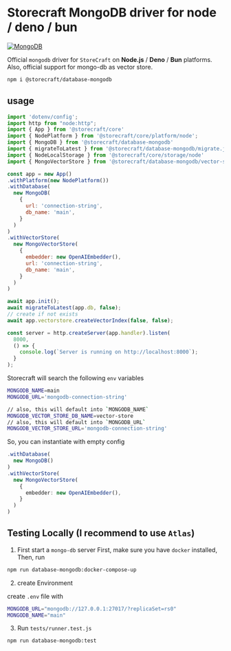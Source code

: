 # Storecraft MongoDB driver for node / deno / bun

[![MongoDB](https://github.com/store-craft/storecraft/actions/workflows/test.database-mongodb.yml/badge.svg)](https://github.com/store-craft/storecraft/actions/workflows/test.database-mongodb.yml)

Official `mongodb` driver for `StoreCraft` on **Node.js** / **Deno** / **Bun** platforms.
Also, official support for mongo-db as vector store.

```bash
npm i @storecraft/database-mongodb
```

## usage

```js
import 'dotenv/config';
import http from "node:http";
import { App } from '@storecraft/core'
import { NodePlatform } from '@storecraft/core/platform/node';
import { MongoDB } from '@storecraft/database-mongodb'
import { migrateToLatest } from '@storecraft/database-mongodb/migrate.js'
import { NodeLocalStorage } from '@storecraft/core/storage/node'
import { MongoVectorStore } from '@storecraft/database-mongodb/vector-store'

const app = new App()
.withPlatform(new NodePlatform())
.withDatabase(
  new MongoDB(
    {
      url: 'connection-string',
      db_name: 'main',
    }
  )
)
.withVectorStore(
  new MongoVectorStore(
    { 
      embedder: new OpenAIEmbedder(),
      url: 'connection-string',
      db_name: 'main',
    }
  )
)

await app.init();
await migrateToLatest(app.db, false);
// create if not exists
await app.vectorstore.createVectorIndex(false, false);

const server = http.createServer(app.handler).listen(
  8000,
  () => {
    console.log(`Server is running on http://localhost:8000`);
  }
); 

```


Storecraft will search the following `env` variables

```bash
MONGODB_NAME=main
MONGODB_URL='mongodb-connection-string'

// also, this will default into `MONGODB_NAME`
MONGODB_VECTOR_STORE_DB_NAME=vector-store
// also, this will default into `MONGODB_URL`
MONGODB_VECTOR_STORE_URL='mongodb-connection-string'
```

So, you can instantiate with empty config

```ts
.withDatabase(
  new MongoDB()
)
.withVectorStore(
  new MongoVectorStore(
    {
      embedder: new OpenAIEmbedder(),
    }
  )
)
```


## Testing Locally (I recommend to use `Atlas`)

1. First start a `mongo-db` server
First, make sure you have `docker` installed,
Then, run

```bash
npm run database-mongodb:docker-compose-up
```

2. create Environment

create `.env` file with

```bash
MONGODB_URL="mongodb://127.0.0.1:27017/?replicaSet=rs0"
MONGODB_NAME="main"
```

3. Run `tests/runner.test.js`

```bash
npm run database-mongodb:test
```
